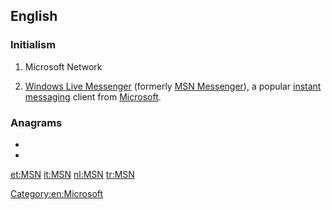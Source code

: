 ==English==

===Initialism===
{{rfc-header|Initialism}}
{{head|en|initialism}}

# {{label|en|computing}} Microsoft Network
# {{label|en|computing|informal}} [[w:Windows Live Messenger|Windows Live Messenger]] (formerly [[w:MSN Messenger|MSN Messenger]]), a popular [[instant messaging]] client from [[Microsoft]].

===Anagrams===
* {{l|en|NMS}}
* {{l|en|NSM}}

[[Category:en:Microsoft]]

[[et:MSN]]
[[it:MSN]]
[[nl:MSN]]
[[tr:MSN]]